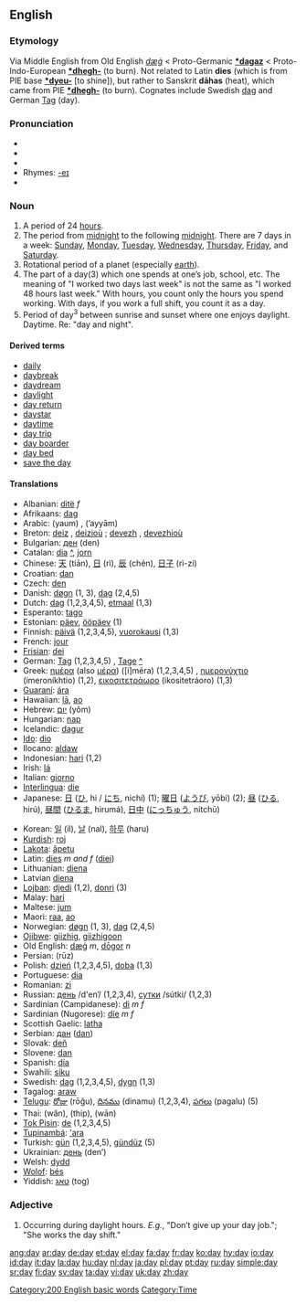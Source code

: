 ==English==

{{rank|def|might|being|114|day|through|himself|go}}

===Etymology===
Via Middle English from Old English ''[[dæġ]]'' < Proto-Germanic '''[[*dagaz]]''' < Proto-Indo-European '''[[*dhegh-]]''' (to burn). Not related to Latin '''dies''' (which is from PIE base '''[[*dyeu-]]''' [to shine]), but rather to Sanskrit '''dāhas''' (heat), which came from PIE '''[[*dhegh-]]''' (to burn). Cognates include Swedish [[dag]] and German [[Tag]] (day).

===Pronunciation===
* {{AHD|dā}}
* {{IPA|/deɪ/}}
* {{SAMPA|/deI/}}
* Rhymes: [[Rhymes:English:-eɪ|-eɪ]]
* {{audio|en-us-day.ogg|Audio (US)}}

===Noun===
{{en-noun}}

# A period of 24 [[hour]]s.
# The period from [[midnight]] to the following [[midnight]]. There are 7 days in a week: [[Sunday]], [[Monday]], [[Tuesday]], [[Wednesday]], [[Thursday]], [[Friday]], and [[Saturday]].
# Rotational period of a planet (especially [[earth]]).
# The part of a day(3) which one spends at one’s job, school, etc. The meaning of "I worked two days last week" is not the same as "I worked 48 hours last week." With hours, you count only the hours you spend working. With days, if you work a full shift, you count it as a day.
# Period of day<sup>3</sup> between sunrise and sunset where one enjoys daylight. Daytime. Re: "day and night".

====Derived terms====
*[[daily]]
*[[daybreak]]
*[[daydream]]
*[[daylight]]
*[[day return]]
*[[daystar]]
*[[daytime]]
*[[day trip]]
*[[day boarder]]
*[[day bed]]
*[[save the day]]

====Translations====
{{top}}
*Albanian: [[ditë]] ''f''
*Afrikaans: [[dag]]
*Arabic: {{ARchar|[[يوم|يَوْمٌ]]}} (yaum) {{m}}, {{ARchar|[[ايام|أيّامٌ]]}} (’ayyām) {{p}}
*Breton: [[deiz]] {{m}}, [[deiz]]ioù {{p}}; [[devezh]] {{m}}, [[devezh]]ioù {{p}}
*Bulgarian: [[ден]] (den) {{m}}
*Catalan: [[dia]] {{m}} [[:ca:dia|^]], [[jorn]] {{m}}
*Chinese: [[天]] (tiān), [[日]] (rì), [[辰]] (chén), [[日子]] (rì-zi)
*Croatian: [[dan#Croatian|dan]] {{m}}
*Czech: [[den]] {{m}}
*Danish: [[døgn]] (1, 3), [[dag]] (2,4,5)
*Dutch: [[dag]] {{m}} (1,2,3,4,5), [[etmaal]] {{n}} (1,3)
*Esperanto: [[tago]]
*Estonian: [[päev]], [[ööpäev]] (1)
*Finnish: [[päivä]] (1,2,3,4,5), [[vuorokausi]] (1,3)
*French: [[jour]] {{m}}
*[[Frisian]]: [[dei]]
*German: [[Tag#German|Tag]]  (1,2,3,4,5) {{m}}, [[Tage]] {{p}} [[:de:Tag|^]]
*Greek: [[ημέρα]] (also [[μέρα]]) ([i]méra) (1,2,3,4,5) {{f}}, [[ημερονύχτιο]] (imeroníkhtio) {{n}} (1,2), [[εικοσιτετράωρο]] (ikositetráoro) {{n}} (1,3)
*[[Guaraní]]: [[ára]]
*Hawaiian: [[lā]], [[ao]]
*Hebrew: [[יום]] (yôm) {{m}}
*Hungarian: [[nap#Hungarian|nap]]
*Icelandic: [[dagur]]
*[[Ido]]: [[dio]]
*Ilocano: [[aldaw]]
*Indonesian: [[hari]] (1,2)
*Irish: [[lá]]
*Italian: [[giorno]] {{m}}
*[[Interlingua]]: [[die]]
*Japanese: [[日]] ([[ひ]], hi / [[にち]], nichí) (1); [[曜日]] ([[ようび]], yōbi) (2); [[昼]] ([[ひる]], hirú), [[昼間]] ([[ひるま]], hirumá), [[日中]] ([[にっちゅう]], nítchū)
{{mid}}
*Korean: [[일]] (il), [[날]] (nal), [[하루]] (haru)
*[[Kurdish]]: [[roj]]
*[[Lakota]]: [[ãpetu]]
*Latin: [[dies]] ''m and f'' ([[diei]])
*Lithuanian: [[diena]]
*Latvian [[diena]] {{f}}
*[[Lojban]]: [[djedi]] (1,2), [[donri]] (3)
*Malay: [[hari]]
*Maltese: [[jum]]
*Maori: [[raa]], [[ao]]
*Norwegian: [[døgn]] (1, 3), [[dag]] (2,4,5)
*[[Ojibwe]]: [[giizhig]], [[giizhigoon]] {{p}}
*Old English: [[dæg|dæġ]] ''m'', [[dogor|dōgor]] ''n''
*Persian: {{FAchar|[[روز]]}} (rūz)
*Polish: [[dzień]] {{m}} (1,2,3,4,5), [[doba]] {{f}} (1,3)
*Portuguese: [[dia]] {{m}}
*Romanian: [[zi]] {{f}}
*Russian: [[день]] /d'en’/ {{m}} (1,2,3,4), [[сутки]] /sútki/ {{p}} (1,2,3)
*Sardinian (Campidanese): [[di]] ''m f''
*Sardinian (Nugorese): [[díe]] ''m f''
*Scottish Gaelic: [[latha]]
*Serbian: [[дан]] ([[dan#Serbian|dan]]) {{m}}
*Slovak: [[deň]] {{m}}
*Slovene: [[dan#Slovene|dan]] {{m}}
*Spanish: [[día]] {{m}}
*Swahili: [[siku]]
*Swedish: [[dag]] {{c}} (1,2,3,4,5), [[dygn]] (1,3)
*Tagalog: [[araw]]
*[[Telugu]]: [[రోజు]] (rōǧu), [[దినము]] (dinamu) (1,2,3,4), [[పగలు]] (pagalu) (5)
*Thai: {{THchar|[[วัน]]}} (wân), {{THchar|[[ทิพ]]}} (thip), {{THchar|[[วาร]]}} (wān)
*[[Tok Pisin]]: [[de#Tok Pisin|de]] (1,2,3,4,5)
*[[Tupinambá]]: [['ara]]
*Turkish: [[gün]] (1,2,3,4,5), [[gündüz]] (5)
*Ukrainian: [[день]] (den’) {{m}}
*Welsh: [[dydd]]
*[[Wolof]]: [[bés]]
*Yiddish: [[טאָג|טאג]] (tog)
{{bottom}}

===Adjective===
{{en-adj|-}}
<!--"Day" is NEVER an adjective, it is always a noun.-->

#Occurring during daylight hours. ''E.g.'', "Don’t give up your day job."; "She works the day shift."
<!--NOTE: These are not adjectives at all, but noun used as modifiers. It's just like German "Herzbube" (knave of hearts) versus "herzlicher Bube" (hearty knave). The adjectives for "day" are "diurnal," "daily," etc.-->

[[Category:200 English basic words]]
[[Category:Time]]

[[ang:day]]
[[ar:day]]
[[de:day]]
[[et:day]]
[[el:day]]
[[fa:day]]
[[fr:day]]
[[ko:day]]
[[hy:day]]
[[io:day]]
[[id:day]]
[[it:day]]
[[la:day]]
[[hu:day]]
[[nl:day]]
[[ja:day]]
[[pl:day]]
[[pt:day]]
[[ru:day]]
[[simple:day]]
[[sr:day]]
[[fi:day]]
[[sv:day]]
[[ta:day]]
[[vi:day]]
[[uk:day]]
[[zh:day]]
